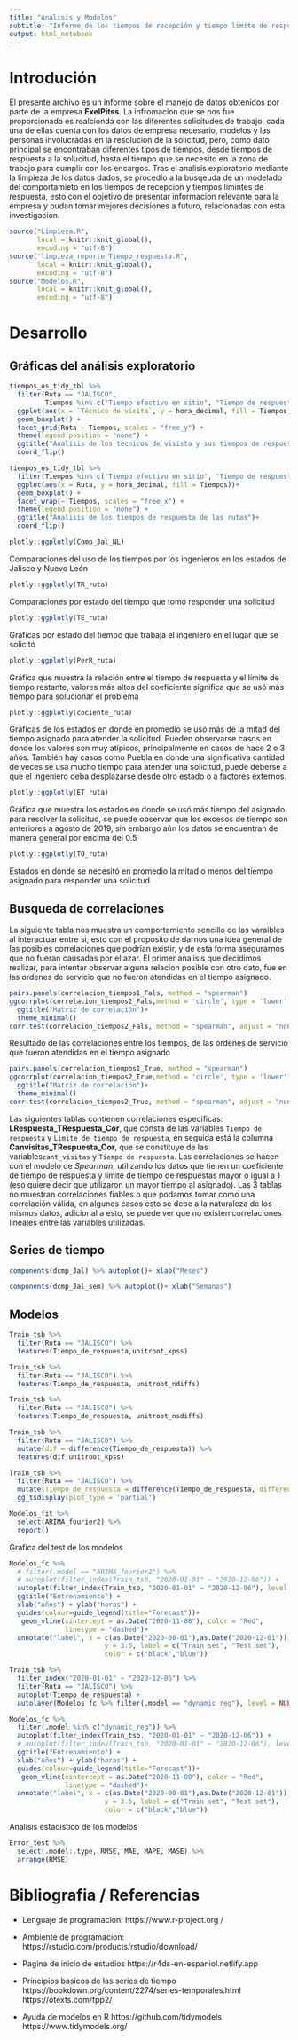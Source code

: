 ```yaml
---
title: "Análisis y Modelos"
subtitle: "Informe de los tiempos de recepción y tiempo limite de respuesta"
output: html_notebook
---
```

# Introdución 

El presente archivo es un informe sobre el manejo de datos obtenidos por parte de la empresa **ExelPitss**. 
La infromacion que se nos fue proporcionada es realcionda con las diferentes solicitudes de trabajo, cada una de ellas cuenta con los datos de empresa necesario, modelos y las personas involucradas en la resolucion de la solicitud, pero, como dato principal se encontraban diferentes tipos de tiempos, desde tiempos de respuesta a la solucitud, hasta el tiempo que se necesito en la zona de trabajo para cumplir con los encargos.
Tras el analisis exploratorio mediante la limpieza de los datos dados, se procedio a la busqeuda de un modelado del comportamieto en los tiempos de recepcion y tiempos limintes de respuesta, esto con el objetivo de presentar informacion relevante para la empresa y pudan tomar mejores decisiones a futuro, relacionadas con esta investigacion.



```r
source("Limpieza.R", 
       local = knitr::knit_global(),
       encoding = "utf-8")
source("limpieza_reporte_Tiempo_respuesta.R", 
       local = knitr::knit_global(),
       encoding = "utf-8")
source("Modelos.R", 
       local = knitr::knit_global(),
       encoding = "utf-8")
```



# Desarrollo 
## Gráficas del análisis exploratorio
```r
tiempos_os_tidy_tbl %>%
  filter(Ruta == "JALISCO",
         Tiempos %in% c("Tiempo efectivo en sitio", "Tiempo de respuesta")) %>%
  ggplot(aes(x = `Técnico de visita`, y = hora_decimal, fill = Tiempos))+
  geom_boxplot() +
  facet_grid(Ruta ~ Tiempos, scales = "free_y") +
  theme(legend.position = "none") +
  ggtitle("Analisis de los tecnicos de visista y sus tiempos de respuesta")+
  coord_flip()

```

```r
tiempos_os_tidy_tbl %>%
  filter(Tiempos %in% c("Tiempo efectivo en sitio", "Tiempo de respuesta")) %>%
  ggplot(aes(x = Ruta, y = hora_decimal, fill = Tiempos))+
  geom_boxplot() +
  facet_wrap(~ Tiempos, scales = "free_x") +
  theme(legend.position = "none") +
  ggtitle("Analisis de los tiempos de respuesta de las rutas")+
  coord_flip()
```

```r
plotly::ggplotly(Comp_Jal_NL)
```
Comparaciones del uso de los tiempos por los ingenieros en los estados de Jalisco y Nuevo León

```r
plotly::ggplotly(TR_ruta)
```
Comparaciones por estado del tiempo que tomó responder una solicitud

```r
plotly::ggplotly(TE_ruta)
```
Gráficas por estado del tiempo que trabaja el ingeniero en el lugar que se solicitó

```r
plotly::ggplotly(PerR_ruta)
```
Gráfica que muestra la relación entre el tiempo de respuesta y el límite de tiempo restante, valores más altos del coeficiente significa que se usó más tiempo para solucionar el problema

```r
plotly::ggplotly(cociente_ruta)
```
Gráficas de los estados en donde en promedio se usó más de la mitad del tiempo asignado para atender la solicitud. Pueden observarse casos en donde los valores son muy atípicos, principalmente en casos de hace 2 o 3 años. También hay casos como Puebla en donde una significativa cantidad de veces se usa mucho tiempo para atender una solicitud, puede deberse a que el ingeniero deba desplazarse desde otro estado o a factores externos.

```r
plotly::ggplotly(ET_ruta)

```
Gráfica que muestra los estados en donde se usó más tiempo del asignado para resolver la solicitud, se puede observar que los excesos de tiempo son anteriores a agosto de 2019, sin embargo aún los datos se encuentran de manera general por encima del 0.5

```r
plotly::ggplotly(TO_ruta)
```
Estados en donde se necesitó en promedio la mitad o menos del tiempo asignado para responder una solicitud

## Busqueda de correlaciones 

La siguiente tabla nos muestra un comportamiento sencillo de las varaibles al interactuar entre si, esto con el proposito de darnos una idea general de las posibles correlaciones que podrían existir,  y de esta forma asegurarnos que no fueran causadas por el azar. 
El primer analisis que decidimos realizar, para intentar observar alguna relacion posible con otro dato, fue en las ordenes de servicio que no fueron atendidas en el tiempo asignado.


```r

pairs.panels(correlacion_tiempos1_Fals, method = "spearman")
ggcorrplot(correlacion_tiempos2_Fals,method = 'circle', type = 'lower',lab = TRUE)+
  ggtitle("Matriz de correlación")+
  theme_minimal()
corr.test(correlacion_tiempos2_Fals, method = "spearman", adjust = "none")
```
Resultado de las correlaciones entre los tiempos, de las ordenes de servicio que fueron atendidas en el tiempo asignado 

```r
pairs.panels(correlacion_tiempos1_True, method = "spearman")
ggcorrplot(correlacion_tiempos2_True,method = 'circle', type = 'lower',lab = TRUE)+
  ggtitle("Matriz de correlación")+
  theme_minimal()
corr.test(correlacion_tiempos2_True, method = "spearman", adjust = "none")
```

Las siguientes tablas contienen correlaciones especificas:  **LRespuesta_TRespuesta_Cor**, que consta de las variables `Tiempo de respuesta` y `Limite de tiempo de respuesta`, en seguida está la columna  **Canvisitas_TRespuesta_Cor**, que se constituye de las variables`cant_visitas` y `Tiempo de respuesta`. Las correlaciones se hacen con el modelo de *Spearman*, utilizando los datos que tienen un coeficiente de tiempo de respuesta y limite de tiempo de respuestas mayor o igual a 1 (eso quiere decir que utilizaron un mayor tiempo al asignado).
Las 3 tablas no muestran correlaciones fiables o que podamos tomar como una correlación válida, en algunos casos esto se debe a la naturaleza de los mismos datos, adicional a esto, se puede ver que no existen correlaciones lineales entre las variables utilizadas. 


## Series de tiempo
```r
components(dcmp_Jal) %>% autoplot()+ xlab("Meses")
```

```r
components(dcmp_Jal_sem) %>% autoplot()+ xlab("Semanas")
```


## Modelos 

```r
Train_tsb %>% 
  filter(Ruta == "JALISCO") %>% 
  features(Tiempo_de_respuesta,unitroot_kpss)
```

```r
Train_tsb %>% 
  filter(Ruta == "JALISCO") %>% 
  features(Tiempo_de_respuesta, unitroot_ndiffs)

Train_tsb %>% 
  filter(Ruta == "JALISCO") %>% 
  features(Tiempo_de_respuesta, unitroot_nsdiffs)
```


```r
Train_tsb %>% 
  filter(Ruta == "JALISCO") %>% 
  mutate(dif = difference(Tiempo_de_respuesta)) %>% 
  features(dif,unitroot_kpss)
```


```r
Train_tsb %>% 
  filter(Ruta == "JALISCO") %>%
  mutate(Tiempo_de_respuesta = difference(Tiempo_de_respuesta, differences = 1)) %>% 
  gg_tsdisplay(plot_type = 'partial')
```

```r
Modelos_fit %>% 
  select(ARIMA_fourier2) %>% 
  report()
```



Grafica del test de los modelos


```r
Modelos_fc %>% 
  # filter(.model == "ARIMA_fourier2") %>% 
  # autoplot(filter_index(Train_tsb, "2020-01-01" ~ "2020-12-06")) +
  autoplot(filter_index(Train_tsb, "2020-01-01" ~ "2020-12-06"), level = NULL) +
  ggtitle("Entrenamiento") +
  xlab("Años") + ylab("horas") +
  guides(colour=guide_legend(title="Forecast"))+
   geom_vline(xintercept = as.Date("2020-11-08"), color = "Red",
              linetype = "dashed")+
  annotate("label", x = c(as.Date("2020-08-01"),as.Date("2020-12-01")),
                        y = 3.5, label = c("Train set", "Test set"),
                        color = c("black","blue"))
```

```r
Train_tsb %>% 
  filter_index("2020-01-01" ~ "2020-12-06") %>% 
  filter(Ruta == "JALISCO") %>% 
  autoplot(Tiempo_de_respuesta) + 
  autolayer(Modelos_fc %>% filter(.model == "dynamic_reg"), level = NULL)
```


```r
Modelos_fc %>% 
  filter(.model %in% c("dynamic_reg")) %>% 
  autoplot(filter_index(Train_tsb, "2020-01-01" ~ "2020-12-06")) +
  # autoplot(filter_index(Train_tsb, "2020-01-01" ~ "2020-12-06"), level = NULL) +
  ggtitle("Entrenamiento") +
  xlab("Años") + ylab("horas") +
  guides(colour=guide_legend(title="Forecast"))+
   geom_vline(xintercept = as.Date("2020-11-08"), color = "Red",
              linetype = "dashed")+
  annotate("label", x = c(as.Date("2020-08-01"),as.Date("2020-12-01")),
                        y = 3.5, label = c("Train set", "Test set"),
                        color = c("black","blue"))
```


Analisis estadistico de los modelos  


```r
Error_test %>% 
  select(.model:.type, RMSE, MAE, MAPE, MASE) %>% 
  arrange(RMSE)
```



# Bibliografia / Referencias 


* Lenguaje de programacion:
  https://www.r-project.org
  /
* Ambiente de programacion:
  https://rstudio.com/products/rstudio/download/

* Pagina de inicio de estudios
  https://r4ds-en-espaniol.netlify.app

* Principios basicos de las series de tiempo
  https://bookdown.org/content/2274/series-temporales.html
  https://otexts.com/fpp2/

* Ayuda de modelos en R
  https://github.com/tidymodels
  https://www.tidymodels.org/
    
